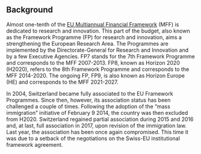 ## Background

Almost one-tenth of the [EU Multiannual Financial Framework](https://op.europa.eu/en/publication-detail/-/publication/d2cf202e-f36a-45b2-84e7-1ac6ad996e90) (MFF) is dedicated to research and innovation. This part of the budget, also known as the Framework Programme (FP) for research and innovation, aims a strengthening the European Research Area.  The Programmes are implemented by the Directorate-General for Research and Innovation and by a few Executive Agencies. FP7 stands for the 7th Framework Programme and corresponds to the MFF 2007-2013.  FP8, known as Horizon 2020 (H2020), refers to the 8th Framework Programme and corresponds to the MFF 2014-2020. The ongoing FP, FP9, is also known as Horizon Europe (HE) and corresponds to the MFF 2021-2027. 

In 2004, Switzerland became fully associated to the EU Framework Programmes. Since then, however, its association status has been challenged a couple of times. Following the adoption of the "mass immigration" initiative of February 9 2014, the country was then excluded from H2020. Switzerland regained partial association during 2015 and 2016 and, at last, full association in 2017, upon revision of the immigration law. Last year, the association has been once again compromised. This time it was due to a setback of the negotiations on the Swiss-EU institutional framework agreement.
